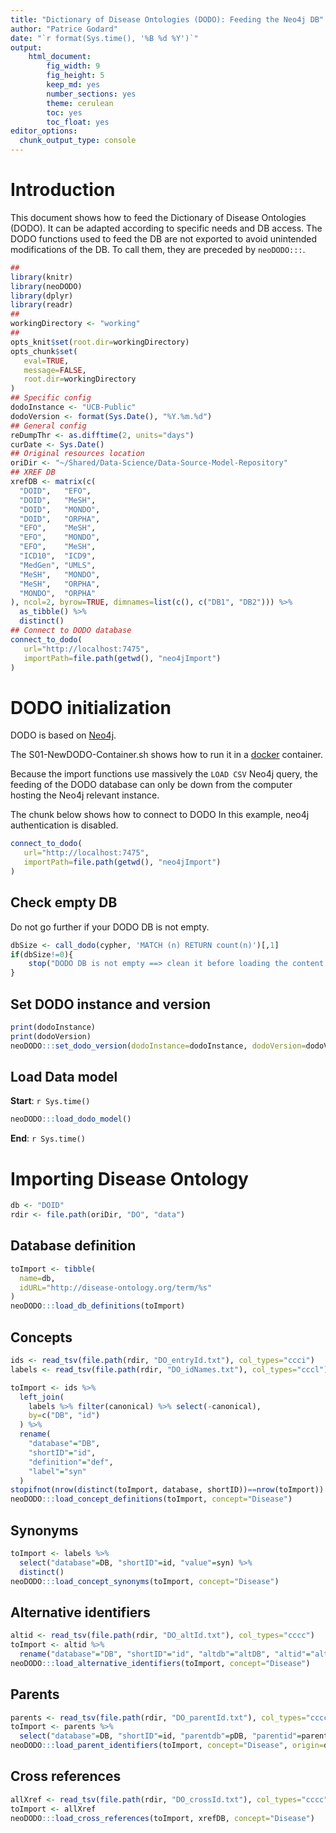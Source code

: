 ```yaml
---
title: "Dictionary of Disease Ontologies (DODO): Feeding the Neo4j DB"
author: "Patrice Godard"
date: "`r format(Sys.time(), '%B %d %Y')`"
output:
    html_document:
        fig_width: 9
        fig_height: 5
        keep_md: yes
        number_sections: yes
        theme: cerulean
        toc: yes
        toc_float: yes
editor_options: 
  chunk_output_type: console
---
```


<!----------------------------------------------------------------->
<!----------------------------------------------------------------->
# Introduction

This document shows how to feed the Dictionary of Disease Ontologies (DODO).
It can be adapted according to specific needs and DB access.
The DODO functions used to feed the DB are not exported to avoid
unintended modifications of the DB. To call them, they are preceded
by `neoDODO:::`.

```r
##
library(knitr)
library(neoDODO)
library(dplyr)
library(readr)
##
workingDirectory <- "working"
##
opts_knit$set(root.dir=workingDirectory)
opts_chunk$set(
   eval=TRUE,
   message=FALSE,
   root.dir=workingDirectory
)
## Specific config
dodoInstance <- "UCB-Public"
dodoVersion <- format(Sys.Date(), "%Y.%m.%d")
## General config
reDumpThr <- as.difftime(2, units="days")
curDate <- Sys.Date()
## Original resources location
oriDir <- "~/Shared/Data-Science/Data-Source-Model-Repository"
## XREF DB
xrefDB <- matrix(c(
  "DOID",   "EFO",
  "DOID",   "MeSH",
  "DOID",   "MONDO",
  "DOID",   "ORPHA",
  "EFO",    "MeSH",
  "EFO",    "MONDO",
  "EFO",    "MeSH",
  "ICD10",  "ICD9",
  "MedGen", "UMLS",
  "MeSH",   "MONDO",
  "MeSH",   "ORPHA",
  "MONDO",  "ORPHA"
), ncol=2, byrow=TRUE, dimnames=list(c(), c("DB1", "DB2"))) %>%
  as_tibble() %>%
  distinct()
## Connect to DODO database
connect_to_dodo(
   url="http://localhost:7475",
   importPath=file.path(getwd(), "neo4jImport")
)
```


<!----------------------------------------------------------------->
<!----------------------------------------------------------------->
# DODO initialization

DODO is based on [Neo4j](https://neo4j.com/).

The S01-NewDODO-Container.sh shows how to run it in
a [docker](https://www.docker.com/) container.

Because the import functions use massively the `LOAD CSV` Neo4j query, 
the feeding of the DODO database can only be down from the
computer hosting the Neo4j relevant instance.

The chunk below shows how to connect to DODO In this example,
neo4j authentication is disabled.

```r
connect_to_dodo(
   url="http://localhost:7475",
   importPath=file.path(getwd(), "neo4jImport")
)
```

## Check empty DB

Do not go further if your DODO DB is not empty.

```r
dbSize <- call_dodo(cypher, 'MATCH (n) RETURN count(n)')[,1]
if(dbSize!=0){
    stop("DODO DB is not empty ==> clean it before loading the content below")
}
```

## Set DODO instance and version

```r
print(dodoInstance)
print(dodoVersion)
neoDODO:::set_dodo_version(dodoInstance=dodoInstance, dodoVersion=dodoVersion)
```

## Load Data model

**Start**: `r Sys.time()`

```r
neoDODO:::load_dodo_model()
```

**End**: `r Sys.time()`

<!----------------------------------------------------------------->
<!----------------------------------------------------------------->
# Importing Disease Ontology

```r
db <- "DOID"
rdir <- file.path(oriDir, "DO", "data")
```

## Database definition

```r
toImport <- tibble(
  name=db,
  idURL="http://disease-ontology.org/term/%s"
)
neoDODO:::load_db_definitions(toImport)
```

## Concepts

```r
ids <- read_tsv(file.path(rdir, "DO_entryId.txt"), col_types="ccci")
labels <- read_tsv(file.path(rdir, "DO_idNames.txt"), col_types="cccl")
```

```r
toImport <- ids %>%
  left_join(
    labels %>% filter(canonical) %>% select(-canonical),
    by=c("DB", "id")
  ) %>%
  rename(
    "database"="DB",
    "shortID"="id",
    "definition"="def",
    "label"="syn"
  )
stopifnot(nrow(distinct(toImport, database, shortID))==nrow(toImport))
neoDODO:::load_concept_definitions(toImport, concept="Disease")
```

## Synonyms

```r
toImport <- labels %>%
  select("database"=DB, "shortID"=id, "value"=syn) %>%
  distinct()
neoDODO:::load_concept_synonyms(toImport, concept="Disease")
```

## Alternative identifiers

```r
altid <- read_tsv(file.path(rdir, "DO_altId.txt"), col_types="cccc")
toImport <- altid %>%
  rename("database"="DB", "shortID"="id", "altdb"="altDB", "altid"="alt")
neoDODO:::load_alternative_identifiers(toImport, concept="Disease")
```

## Parents

```r
parents <- read_tsv(file.path(rdir, "DO_parentId.txt"), col_types="ccccc")
toImport <- parents %>%
  select("database"=DB, "shortID"=id, "parentdb"=pDB, "parentid"=parent)
neoDODO:::load_parent_identifiers(toImport, concept="Disease", origin=db)
```

## Cross references

```r
allXref <- read_tsv(file.path(rdir, "DO_crossId.txt"), col_types="cccc")
toImport <- allXref
neoDODO:::load_cross_references(toImport, xrefDB, concept="Disease")
```





